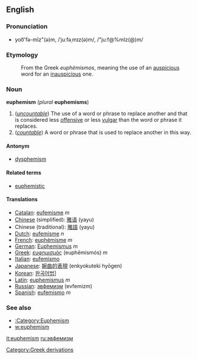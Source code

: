 ==English==
=== Pronunciation ===
*yoo͞'fə-mĭz"(ə)m, /ˈjuːfəˌmɪz(ə)m/, /"ju:f@%mIz(@)m/

===Etymology===
:From the Greek ''euphëmismos'', meaning the use of an [[auspicious]] word for an [[inauspicious]] one.

===Noun===
'''euphemism''' (''plural'' '''euphemisms''')

#(''[[uncountable]]'') The use of a word or phrase to replace another and that is considered less [[offensive]] or less [[vulgar]] than the word or phrase it replaces.
#(''[[countable]]'') A word or phrase that is used to replace another in this way.

====Antonym====
*[[dysphemism]]

====Related terms====
*[[euphemistic]]

====Translations====
*[[Catalan]]: [[eufemisme]] ''m''
*[[Chinese]] (simplified): [[雅语]] (yayu)
*Chinese (traditional): [[雅語]] (yayu)
*[[Dutch]]: [[eufemisme]] ''n''
*[[French]]: [[euphémisme]] ''m''
*[[German]]: [[Euphemismus]] ''m''
*[[Greek]]: [[ευφημισμός]] (euphēmismós) ''m''
*[[Italian]]: [[eufemismo]]
*[[Japanese]]: [[婉曲的表現]] (enkyokuteki hyōgen)
*[[Korean]]: [[완곡어법]]]
*[[Latin]]: [[euphemismus]] ''m''
*[[Russian]]: [[эвфемизм]] (evfemizm)
*[[Spanish]]: [[eufemismo]] ''m''

===See also===
* [[:Category:Euphemism]]
* [[w:euphemism]]

[[it:euphemism]]
[[ru:эвфемизм]]

[[Category:Greek derivations]]